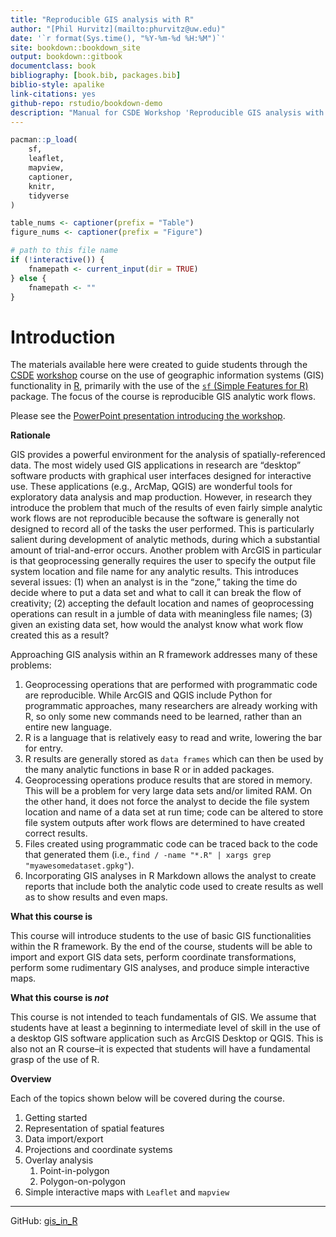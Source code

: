 ```yaml
--- 
title: "Reproducible GIS analysis with R"
author: "[Phil Hurvitz](mailto:phurvitz@uw.edu)"
date: '`r format(Sys.time(), "%Y-%m-%d %H:%M")`'
site: bookdown::bookdown_site
output: bookdown::gitbook
documentclass: book
bibliography: [book.bib, packages.bib]
biblio-style: apalike
link-citations: yes
github-repo: rstudio/bookdown-demo
description: "Manual for CSDE Workshop 'Reproducible GIS analysis with R'"
---
```


```r
pacman::p_load(
    sf,
    leaflet,
    mapview,
    captioner,
    knitr,
    tidyverse
)

table_nums <- captioner(prefix = "Table")
figure_nums <- captioner(prefix = "Figure")

# path to this file name
if (!interactive()) {
    fnamepath <- current_input(dir = TRUE)
} else {
    fnamepath <- ""
}
```


# Introduction
<!--The materials available here were created to guide students through the [CSDE](https://csde.washington.edu/) [workshop]() course on the use of geographic information systems (GIS) functionality in [R](https://cran.r-project.org/), primarily with the use of the [`sf` (Simple Features for R)](https://r-spatial.github.io/sf/articles/sf1.html) and [`raster`](https://cran.r-project.org/web/packages/raster/index.html) packages. The focus of the course is reproducible GIS analytic work flows.-->

The materials available here were created to guide students through the [CSDE](https://csde.washington.edu/) [workshop](https://csde.washington.edu/workshop/reproducible-gis-analysis-with-r/) course on the use of geographic information systems (GIS) functionality in [R](https://cran.r-project.org/), primarily with the use of the [`sf` (Simple Features for R)](https://r-spatial.github.io/sf/articles/sf1.html) package. The focus of the course is reproducible GIS analytic work flows.

Please see the [PowerPoint presentation introducing the workshop](images/reproducible_gis_csde_20220204.pptm).

**Rationale**

GIS provides a powerful environment for the analysis of spatially-referenced data. The most widely used GIS applications in research are "desktop" software products with graphical user interfaces designed for interactive use. These applications (e.g., ArcMap, QGIS) are wonderful tools for exploratory data analysis and map production. However, in research they introduce the problem that much of the results of even fairly simple analytic work flows are not reproducible because the software is generally not designed to record all of the tasks the user performed. This is particularly salient during development of analytic methods, during which a substantial amount of trial-and-error occurs. Another problem with ArcGIS in particular is that geoprocessing generally requires the user to specify the output file system location and file name for any analytic results. This introduces several  issues: (1) when an analyst is in the "zone," taking the time do decide where to put a data set and what to call it can break the flow of creativity; (2) accepting the default location and names of geoprocessing operations can result in a jumble of data with meaningless file names; (3) given an existing data set, how would the analyst know what work flow created this as a result? 

Approaching GIS analysis within an R framework addresses many of these problems:

1. Geoprocessing operations that are performed with programmatic code are reproducible. While ArcGIS and QGIS include Python for programmatic approaches, many researchers are already working with R, so only some new commands need to be learned, rather than an entire new language.
1. R is a language that is relatively easy to read and write, lowering the bar for entry.
1. R results are generally stored as `data frames` which can then be used by the many analytic functions in base R or in added packages.
1. Geoprocessing operations produce results that are stored in memory. This will be a problem for very large data sets and/or limited RAM. On the other hand, it does not force the analyst to decide the file system location and name of a data set at run time; code can be altered to store file system outputs after work flows are determined to have created correct results.
1. Files created using programmatic code can be traced back to the code that generated them (i.e., `find / -name "*.R" | xargs grep "myawesomedataset.gpkg"`).
1. Incorporating GIS analyses in R Markdown allows the analyst to create reports that include both the analytic code used to create results as well as to show results and even maps.

**What this course is**

This course will introduce students to the use of basic GIS functionalities within the R framework. By the end of the course, students will be able to import and export GIS data sets, perform coordinate transformations, perform some rudimentary GIS analyses, and produce simple interactive maps.

**What this course is <i>not</i>**

This course is not intended to teach fundamentals of GIS. We assume that students have at least a beginning to intermediate level of skill in the use of a desktop GIS software application such as ArcGIS Desktop or QGIS. This is also not an R course--it is expected that students will have a fundamental grasp of the use of R.

**Overview**

Each of the topics shown below will be covered during the course.

1. Getting started
1. Representation of spatial features
1. Data import/export
1. Projections and coordinate systems
1. Overlay analysis
    1. Point-in-polygon
    1. Polygon-on-polygon
<!--1. Raster functionality-->
1. Simple interactive maps with `Leaflet` and `mapview`

<hr>

GitHub: [gis_in_R](https://github.com/phurvitz/phurvitz.github.io-gis_in_R)
